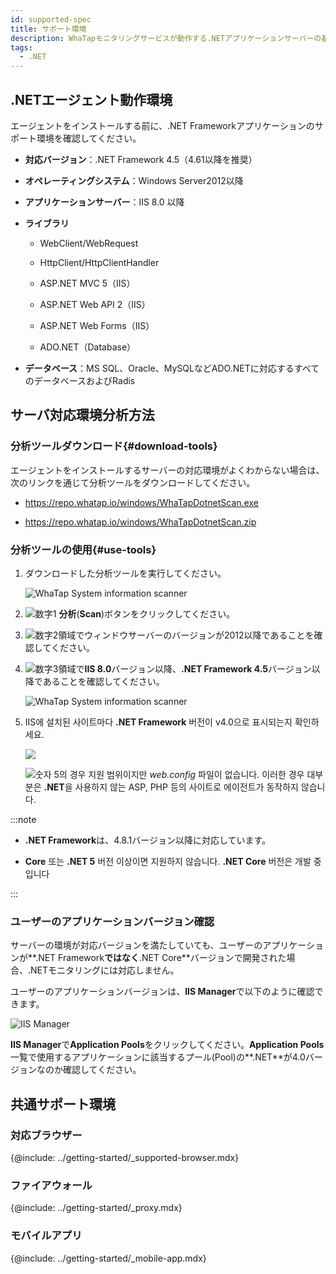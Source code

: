 ```yaml
---
id: supported-spec
title: サポート環境
description: WhaTapモニタリングサービスが動作する.NETアプリケーションサーバーの基本スペックを調べてください。
tags:
  - .NET
---
```


## .NETエージェント動作環境

エージェントをインストールする前に、.NET Frameworkアプリケーションのサポート環境を確認してください。

-   **対応バージョン**：.NET Framework 4.5（4.61以降を推奨）

-   **オペレーティングシステム**：Windows Server2012以降

-   **アプリケーションサーバー**：IIS 8.0 以降

-   **ライブラリ**

    -   WebClient/WebRequest

    -   HttpClient/HttpClientHandler

    -   ASP.NET MVC 5（IIS）

    -   ASP.NET Web API 2（IIS）

    -   ASP.NET Web Forms（IIS）

    -   ADO.NET（Database）

-   **データベース**：MS SQL、Oracle、MySQLなどADO.NETに対応するすべてのデータベースおよびRadis

## サーバ対応環境分析方法

### 分析ツールダウンロード{#download-tools}

エージェントをインストールするサーバーの対応環境がよくわからない場合は、次のリンクを通じて分析ツールをダウンロードしてください。

-   <https://repo.whatap.io/windows/WhaTapDotnetScan.exe>

-   <https://repo.whatap.io/windows/WhaTapDotnetScan.zip>

### 分析ツールの使用{#use-tools}

1.  ダウンロードした分析ツールを実行してください。

    ![WhaTap System information scanner](/img/apm-dotnet-analystic-env-01.png)

2.  ![数字1](/img/number-01.png) **分析**(**Scan**)ボタンをクリックしてください。

3.  ![数字2](/img/number-02.png)領域でウィンドウサーバーのバージョンが2012以降であることを確認してください。

4.  ![数字3](/img/number-03.png)領域で**IIS 8.0**バージョン以降、**.NET Framework 4.5**バージョン以降であることを確認してください。

    ![WhaTap System information scanner](/img/apm-dotnet-analystic-env-02.png)

5.  IIS에 설치된 사이트마다 **.NET Framework** 버전이 v4.0으로 표시되는지 확인하세요.

    ![](/img/apm-dotnet-analystic-env-03.png)

    ![숫자 5](/img/number-05.png)의 경우 지원 범위이지만 _web.config_ 파일이 없습니다. 이러한 경우 대부분은 **.NET**을 사용하지 않는 ASP, PHP 등의 사이트로 에이전트가 동작하지 않습니다.

:::note

-   **.NET Framework**は、4.8.1バージョン以降に対応しています。

-   **Core** 또는 **.NET 5** 버전 이상이면 지원하지 않습니다. **.NET Core** 버전은 개발 중입니다

:::

### ユーザーのアプリケーションバージョン確認

サーバーの環境が対応バージョンを満たしていても、ユーザーのアプリケーションが**.NET Framework**ではなく**.NET Core**バージョンで開発された場合、.NETモニタリングには対応しません。

ユーザーのアプリケーションバージョンは、**IIS Manager**で以下のように確認できます。

![IIS Manager](/img/apm-dotnet-application-pool.png)

**IIS Manager**で**Application Pools**をクリックしてください。**Application Pools**一覧で使用するアプリケーションに該当するプール(Pool)の**.NET**が4.0バージョンなのか確認してください。

## 共通サポート環境

### 対応ブラウザー

{@include: ../getting-started/_supported-browser.mdx}  

### ファイアウォール

{@include: ../getting-started/_proxy.mdx}

### モバイルアプリ

{@include: ../getting-started/_mobile-app.mdx} 
